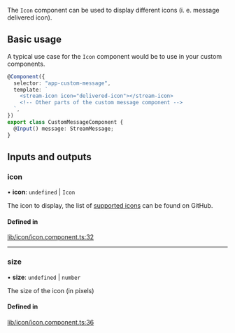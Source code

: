 The `Icon` component can be used to display different icons (i. e. message delivered icon).

## Basic usage

A typical use case for the `Icon` component would be to use in your custom components.

```typescript
@Component({
  selector: "app-custom-message",
  template: `
    <stream-icon icon="delivered-icon"></stream-icon>
    <!-- Other parts of the custom message component -->
  `,
})
export class CustomMessageComponent {
  @Input() message: StreamMessage;
}
```

[//]: # "Start of generated content"
## Inputs and outputs 


### icon

• **icon**: `undefined` \| `Icon`

The icon to display, the list of [supported icons](https://github.com/GetStream/stream-chat-angular/tree/master/projects/stream-chat-angular/src/lib/icon/icon.component.ts) can be found on GitHub.

#### Defined in

[lib/icon/icon.component.ts:32](https://github.com/GetStream/stream-chat-angular/blob/5332799/projects/stream-chat-angular/src/lib/icon/icon.component.ts#L32)

___

### size

• **size**: `undefined` \| `number`

The size of the icon (in pixels)

#### Defined in

[lib/icon/icon.component.ts:36](https://github.com/GetStream/stream-chat-angular/blob/5332799/projects/stream-chat-angular/src/lib/icon/icon.component.ts#L36)

[//]: # "End of generated content"
